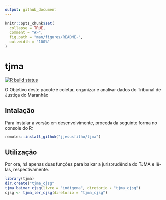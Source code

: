 ```yaml
---
output: github_document
---
```


<!-- README.md is generated from README.Rmd. Please edit that file -->

```r
knitr::opts_chunk$set(
  collapse = TRUE,
  comment = "#>",
  fig.path = "man/figures/README-",
  out.width = "100%"
)
```

# tjma

<!-- badges: start -->
[![R build status](https://github.com/jjesusfilho/tjma/workflows/R-CMD-check/badge.svg)](https://github.com/jjesusfilho/tjma/actions)
<!-- badges: end -->

O Objetivo deste pacote é coletar, organizar e analisar dados do Tribunal de Justiça do Maranhão

## Intalação

Para instalar a versão em desenvolvimente, proceda da seguinte forma no console do R:

``` r
remotes::install_github("jjesusfilho/tjma")
```


## Utilização

Por ora, há apenas duas funções para baixar a jurisprudência do TJMA e lê-las, respectivamente.

```r
library(tjma)
dir.create("tjma_cjsg")
tjma_baixar_cjsg(livre = "indígena", diretorio = "tjma_cjsg")
cjsg <- tjma_ler_cjsg(diretorio = "tjma_cjsg")
```

